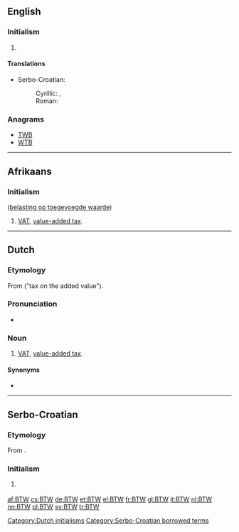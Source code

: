 {{also|btw}}
==English==

===Initialism===
{{en-initialism}}

# {{context|Internet|text|lang=en}} {{initialism of|by the way}}

====Translations====
{{trans-top|[[by the way]]}}
* Serbo-Croatian:
*: Cyrillic: {{t-|sh|УБР|tr=UBR|sc=Cyrl}}, {{qualifier|slang}} {{t-|sh|БТЊ|sc=Cyrl}}
*: Roman: {{t-|sh|UBR|sc=Latn}}
{{trans-mid}}
{{trans-bottom}}

===Anagrams===
* [[TWB#English|TWB]]
* [[WTB#English|WTB]]

----

==Afrikaans==

===Initialism===
{{af-initialism}} ([[belasting op toegevoegde waarde]])

# [[VAT]], [[value-added tax]].

----

==Dutch==

===Etymology===
From {{term|belasting|lang=nl}} {{term|op|lang=nl}} {{term|de|lang=nl}} {{term|toevoegen|toegevoegde|lang=nl}} {{term|waarde|lang=nl}} ("tax on the added value").

===Pronunciation===
* {{audio|Nl-BTW.ogg|Audio}}

===Noun===
{{nl-noun|f|-|-}}

# [[VAT]], [[value-added tax]].

====Synonyms====
* {{l|nl|omzetbelasting}}

[[Category:Dutch initialisms]]

----

==Serbo-Croatian==

===Etymology===
From {{etyl|en|sh}} {{term|BTW||[[by the way]]|lang=en}}.

===Initialism===
{{sh-initialism}}

# {{context|Internet|text|lang=sh}} {{initialism of|by the way}}

[[Category:Serbo-Croatian borrowed terms]]

[[af:BTW]]
[[cs:BTW]]
[[de:BTW]]
[[et:BTW]]
[[el:BTW]]
[[fr:BTW]]
[[gl:BTW]]
[[it:BTW]]
[[nl:BTW]]
[[nn:BTW]]
[[pl:BTW]]
[[sv:BTW]]
[[tr:BTW]]